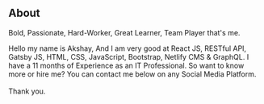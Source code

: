 ## About


 <p style={{fontSize:"1.5rem", fontWeight:"500"}}>Bold, Passionate, Hard-Worker, Great Learner, Team Player that's me.</p>


Hello my name is Akshay, And I am very good at React JS, RESTful API, Gatsby JS, HTML, CSS, JavaScript, Bootstrap, Netlify CMS & GraphQL. I have a 11 months of Experience as an IT Professional. So want to know more or hire me? You can contact me below on any Social Media Platform. <br/><br/>Thank you.
